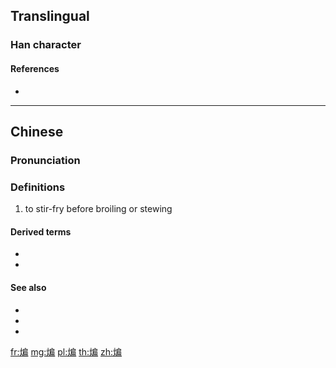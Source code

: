==Translingual==

===Han character===
{{Han char|rn=86|rad=火|as=09|sn=13|four=92827|canj=FHSB,FISB}}

====References====
* {{Han ref|kx=0678.161|hdz=32220.010|uh=7178|ud=29048|bh=DE74|bd=56948}}

----

==Chinese==
{{zh-forms}}

===Pronunciation===
{{zh-pron
|m=biān
|c=bin1,pin1
|h=pfs=
|md=
|mn=
|w=
|cat=v
}}

===Definitions===
{{zh-hanzi}}

# to stir-fry before broiling or stewing

====Derived terms====
* {{zh-l|干煸}}
* {{zh-l|干煸四季豆}}

====See also====
* {{zh-l|炒|tr=chǎo}}
* {{zh-l|煎|tr=jiān}}
* {{zh-l|炸|tr=zhà}}

[[fr:煸]]
[[mg:煸]]
[[pl:煸]]
[[th:煸]]
[[zh:煸]]